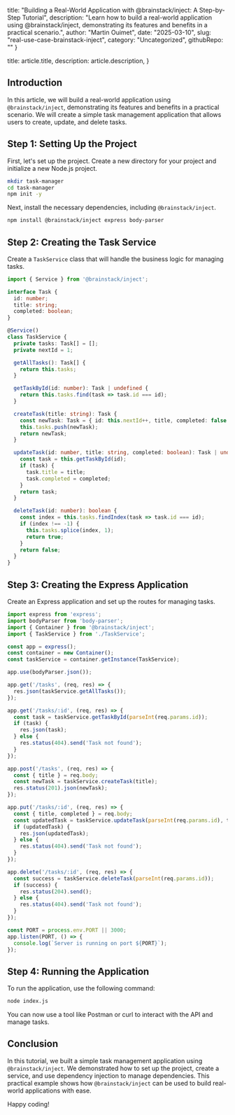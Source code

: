 
  title: "Building a Real-World Application with @brainstack/inject: A Step-by-Step Tutorial",
  description: "Learn how to build a real-world application using @brainstack/inject, demonstrating its features and benefits in a practical scenario.",
  author: "Martin Ouimet",
  date: "2025-03-10",
  slug: "real-use-case-brainstack-inject",
  category: "Uncategorized",
  githubRepo: ""
}

  title: article.title,
  description: article.description,
}


## Introduction

In this article, we will build a real-world application using `@brainstack/inject`, demonstrating its features and benefits in a practical scenario. We will create a simple task management application that allows users to create, update, and delete tasks.

## Step 1: Setting Up the Project

First, let's set up the project. Create a new directory for your project and initialize a new Node.js project.

```bash
mkdir task-manager
cd task-manager
npm init -y
```

Next, install the necessary dependencies, including `@brainstack/inject`.

```bash
npm install @brainstack/inject express body-parser
```

## Step 2: Creating the Task Service

Create a `TaskService` class that will handle the business logic for managing tasks.

```typescript
import { Service } from '@brainstack/inject';

interface Task {
  id: number;
  title: string;
  completed: boolean;
}

@Service()
class TaskService {
  private tasks: Task[] = [];
  private nextId = 1;

  getAllTasks(): Task[] {
    return this.tasks;
  }

  getTaskById(id: number): Task | undefined {
    return this.tasks.find(task => task.id === id);
  }

  createTask(title: string): Task {
    const newTask: Task = { id: this.nextId++, title, completed: false };
    this.tasks.push(newTask);
    return newTask;
  }

  updateTask(id: number, title: string, completed: boolean): Task | undefined {
    const task = this.getTaskById(id);
    if (task) {
      task.title = title;
      task.completed = completed;
    }
    return task;
  }

  deleteTask(id: number): boolean {
    const index = this.tasks.findIndex(task => task.id === id);
    if (index !== -1) {
      this.tasks.splice(index, 1);
      return true;
    }
    return false;
  }
}
```

## Step 3: Creating the Express Application

Create an Express application and set up the routes for managing tasks.

```typescript
import express from 'express';
import bodyParser from 'body-parser';
import { Container } from '@brainstack/inject';
import { TaskService } from './TaskService';

const app = express();
const container = new Container();
const taskService = container.getInstance(TaskService);

app.use(bodyParser.json());

app.get('/tasks', (req, res) => {
  res.json(taskService.getAllTasks());
});

app.get('/tasks/:id', (req, res) => {
  const task = taskService.getTaskById(parseInt(req.params.id));
  if (task) {
    res.json(task);
  } else {
    res.status(404).send('Task not found');
  }
});

app.post('/tasks', (req, res) => {
  const { title } = req.body;
  const newTask = taskService.createTask(title);
  res.status(201).json(newTask);
});

app.put('/tasks/:id', (req, res) => {
  const { title, completed } = req.body;
  const updatedTask = taskService.updateTask(parseInt(req.params.id), title, completed);
  if (updatedTask) {
    res.json(updatedTask);
  } else {
    res.status(404).send('Task not found');
  }
});

app.delete('/tasks/:id', (req, res) => {
  const success = taskService.deleteTask(parseInt(req.params.id));
  if (success) {
    res.status(204).send();
  } else {
    res.status(404).send('Task not found');
  }
});

const PORT = process.env.PORT || 3000;
app.listen(PORT, () => {
  console.log(`Server is running on port ${PORT}`);
});
```

## Step 4: Running the Application

To run the application, use the following command:

```bash
node index.js
```

You can now use a tool like Postman or curl to interact with the API and manage tasks.

## Conclusion

In this tutorial, we built a simple task management application using `@brainstack/inject`. We demonstrated how to set up the project, create a service, and use dependency injection to manage dependencies. This practical example shows how `@brainstack/inject` can be used to build real-world applications with ease.

Happy coding!